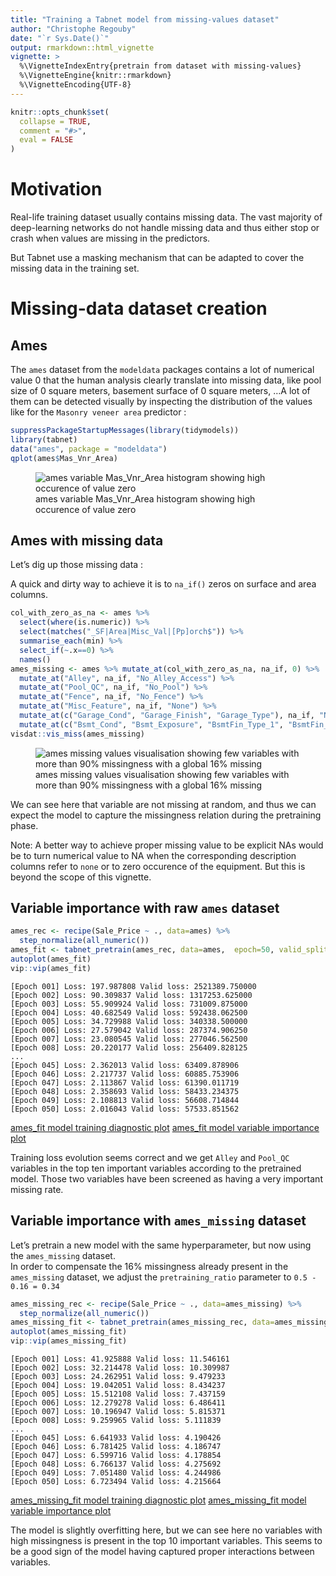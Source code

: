 ```yaml
---
title: "Training a Tabnet model from missing-values dataset"
author: "Christophe Regouby"
date: "`r Sys.Date()`"
output: rmarkdown::html_vignette
vignette: >
  %\VignetteIndexEntry{pretrain from dataset with missing-values}
  %\VignetteEngine{knitr::rmarkdown}
  %\VignetteEncoding{UTF-8}
---
```


```r
knitr::opts_chunk$set(
  collapse = TRUE,
  comment = "#>",
  eval = FALSE
)
```

# Motivation

Real-life training dataset usually contains missing data. The vast majority of deep-learning networks do not handle missing data and thus either stop or crash when values are missing in the predictors.

But Tabnet use a masking mechanism that can be adapted to cover the missing data in the training set.

# Missing-data dataset creation

## Ames

The `ames` dataset from the `modeldata` packages contains a lot of numerical value 0 that the human analysis clearly translate into missing data, like pool size of 0 square meters, basement surface of 0 square meters, ...A lot of them can be detected visually by inspecting the distribution of the values like for the `Masonry veneer area` predictor :
```r
suppressPackageStartupMessages(library(tidymodels))
library(tabnet)
data("ames", package = "modeldata")
qplot(ames$Mas_Vnr_Area)
```
![ames variable Mas_Vnr_Area histogram showing high occurence of value zero](ames_mas_vnr_hist.png)

## Ames with missing data

Let's dig up those missing data :

A quick and dirty way to achieve it is to `na_if()` zeros on surface and area columns. 

```r
col_with_zero_as_na <- ames %>% 
  select(where(is.numeric)) %>% 
  select(matches("_SF|Area|Misc_Val|[Pp]orch$")) %>% 
  summarise_each(min) %>% 
  select_if(~.x==0) %>% 
  names()
ames_missing <- ames %>% mutate_at(col_with_zero_as_na, na_if, 0) %>% 
  mutate_at("Alley", na_if, "No_Alley_Access") %>% 
  mutate_at("Pool_QC", na_if, "No_Pool") %>% 
  mutate_at("Fence", na_if, "No_Fence") %>% 
  mutate_at("Misc_Feature", na_if, "None") %>% 
  mutate_at(c("Garage_Cond", "Garage_Finish", "Garage_Type"), na_if, "No_Garage") %>% 
  mutate_at(c("Bsmt_Cond", "Bsmt_Exposure", "BsmtFin_Type_1", "BsmtFin_Type_2"), na_if, "No_Basement")
visdat::vis_miss(ames_missing)
```
![ames missing values visualisation showing few variables with more than 90% missingness with a global 16% missing](vis_miss_ames.png)

We can see here that variable are not missing at random, and thus we can expect the model to capture the missingness relation during the pretraining phase.

Note: A better way to achieve proper missing value to be explicit NAs would be to turn numerical value to NA when the corresponding description columns refer to `none` or to zero occurence of the equipment. But this is beyond the scope of this vignette.

## Variable importance with raw `ames` dataset

```r
ames_rec <- recipe(Sale_Price ~ ., data=ames) %>% 
  step_normalize(all_numeric())
ames_fit <- tabnet_pretrain(ames_rec, data=ames,  epoch=50, valid_split = 0.2, verbose=TRUE, batch=2930)
autoplot(ames_fit)
vip::vip(ames_fit)
```
```
[Epoch 001] Loss: 197.987808 Valid loss: 2521389.750000
[Epoch 002] Loss: 90.309837 Valid loss: 1317253.625000
[Epoch 003] Loss: 55.909924 Valid loss: 731009.875000
[Epoch 004] Loss: 40.682549 Valid loss: 592438.062500
[Epoch 005] Loss: 34.729988 Valid loss: 340338.500000
[Epoch 006] Loss: 27.579042 Valid loss: 287374.906250
[Epoch 007] Loss: 23.080545 Valid loss: 277046.562500
[Epoch 008] Loss: 20.220177 Valid loss: 256409.828125
...
[Epoch 045] Loss: 2.362013 Valid loss: 63409.878906
[Epoch 046] Loss: 2.217737 Valid loss: 60885.753906
[Epoch 047] Loss: 2.113867 Valid loss: 61390.011719
[Epoch 048] Loss: 2.358693 Valid loss: 58433.234375
[Epoch 049] Loss: 2.108813 Valid loss: 56608.714844
[Epoch 050] Loss: 2.016043 Valid loss: 57533.851562
```

[ames_fit model training diagnostic plot](ames_pretrain.png)
[ames_fit model variable importance plot](ames_pretrain_vip.png)

Training loss evolution seems correct and we get `Alley` and `Pool_QC` variables in the top ten important variables according to the pretrained model. Those two variables have been screened as having a very important missing rate.

## Variable importance with `ames_missing` dataset

Let's pretrain a new model with the same hyperparameter, but now using the `ames_missing` dataset.  
In order to compensate the 16% missingness already present in the `ames_missing` dataset, we adjust the `pretraining_ratio` parameter to `0.5 - 0.16 = 0.34`

```r
ames_missing_rec <- recipe(Sale_Price ~ ., data=ames_missing) %>% 
  step_normalize(all_numeric())
ames_missing_fit <- tabnet_pretrain(ames_missing_rec, data=ames_missing, epoch=50, valid_split = 0.2, verbose=TRUE, batch=2930, pretraining_ratio=0.34)
autoplot(ames_missing_fit)
vip::vip(ames_missing_fit)
```
```
[Epoch 001] Loss: 41.925888 Valid loss: 11.546161
[Epoch 002] Loss: 32.214478 Valid loss: 10.309987
[Epoch 003] Loss: 24.262951 Valid loss: 9.479233
[Epoch 004] Loss: 19.042051 Valid loss: 8.434237
[Epoch 005] Loss: 15.512108 Valid loss: 7.437159
[Epoch 006] Loss: 12.279278 Valid loss: 6.486411
[Epoch 007] Loss: 10.196947 Valid loss: 5.815371
[Epoch 008] Loss: 9.259965 Valid loss: 5.111839
...
[Epoch 045] Loss: 6.641933 Valid loss: 4.190426
[Epoch 046] Loss: 6.781425 Valid loss: 4.186747
[Epoch 047] Loss: 6.599716 Valid loss: 4.178854
[Epoch 048] Loss: 6.766137 Valid loss: 4.275692
[Epoch 049] Loss: 7.051480 Valid loss: 4.244986
[Epoch 050] Loss: 6.723494 Valid loss: 4.215664

```
[ames_missing_fit model training diagnostic plot](ames_missing_pretrain.png)
[ames_missing_fit model variable importance plot](ames_missing_pretrain_vip.png)

The model is slightly overfitting here, but we can see here no variables with high missingness is present in the top 10 important variables. This seems to be a good sign of the model having captured proper interactions between variables.

